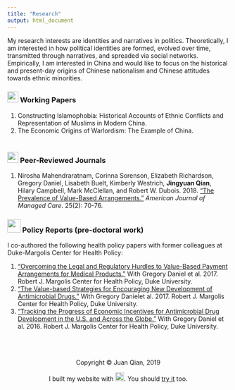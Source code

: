 ```yaml
---
title: "Research"
output: html_document
---
```


My research interests are identities and narratives in politics. Theoretically, I am interested in how political identities are formed, evolved over time, transmitted through narratives, and spreaded via social networks. Empirically, I am interested in China and would like to focus on the historical and present-day origins of Chinese nationalism and Chinese attitudes towards ethnic minorities.
<br>

### <img src="images/working_paper.png" width="25"> Working Papers
1. Constructing Islamophobia: Historical Accounts of Ethnic Conflicts and Representation of Muslims in Modern China.
<br>
2. The Economic Origins of Warlordism: The Example of China.
<br><br>

### <img src="images/journal.png" width="25"> Peer-Reviewed Journals
1. Nirosha Mahendraratnam, Corinna Sorenson, Elizabeth Richardson, Gregory Daniel, Lisabeth Buelt, Kimberly Westrich, **Jingyuan Qian**, Hilary Campbell, Mark McClellan, and Robert W. Dubois. 2018. [“The Prevalence of Value-Based Arrangements.”](https://ajmc.s3.amazonaws.com/_media/_pdf/AJMC_02_2019_Mahendraratnam%20final.pdf) *American Journal of Managed Care*. 25(2): 70-76.
<br>

### <img src="images/report.png" width="30"> Policy Reports (pre-doctoral work)
I co-authored the following health policy papers with former colleagues at Duke-Margolis Center for Health Policy:

1. [“Overcoming the Legal and Regulatory Hurdles to Value-Based Payment Arrangements for Medical Products.”](https://healthpolicy.duke.edu/sites/default/files/atoms/files/advancing_vbps_for_transformative_therapies_finalfordistribution_14may2019.pdf) With Gregory Daniel et al. 2017. Robert J. Margolis Center for Health Policy, Duke University.
<br>
2. [“The Value-based Strategies for Encouraging New Development of Antimicrobial Drugs.”](https://healthpolicy.duke.edu/sites/default/files/atoms/files/value-based_strategies_for_encouraging_new_development_of_antimicrobial_drugs.pdf) With Gregory Danielet al. 2017. Robert J. Margolis Center for Health Policy, Duke University.
<br> 
3. [“Tracking the Progress of Economic Incentives for Antimicrobial Drug Development in the U.S. and Across the Globe.”](https://healthpolicy.duke.edu/sites/default/files/atoms/files/Antimicrobial%20Economic%20Incentives%20Landscape%20Analysisv2.pdf) With Gregory Daniel et al. 2016. Robert J. Margolis Center for Health Policy, Duke University.

<br>
<br>
<br>
<center> Copyright © Juan Qian, 2019
<center>  I built my website with <img src="images/rstudio-logo.png" width="20">. You should [try it](https://rmarkdown.rstudio.com/) too.